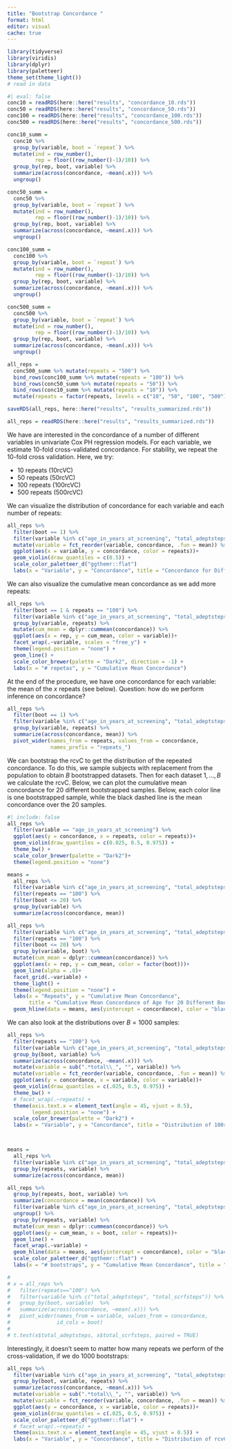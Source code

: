 ```yaml
---
title: "Bootstrap Concordance "
format: html
editor: visual
cache: true
---
```


```r
library(tidyverse)
library(viridis)
library(dplyr)
library(paletteer)
theme_set(theme_light()) 
# read in data
```


```r
#| eval: false 
conc10 = readRDS(here::here("results", "concordance_10.rds"))
conc50 = readRDS(here::here("results", "concordance_50.rds"))
conc100 = readRDS(here::here("results", "concordance_100.rds"))
conc500 = readRDS(here::here("results", "concordance_500.rds"))

conc10_summ = 
  conc10 %>% 
  group_by(variable, boot = `repeat`) %>%
  mutate(ind = row_number(),
         rep = floor((row_number()-1)/10)) %>% 
  group_by(rep, boot, variable) %>% 
  summarize(across(concordance, ~mean(.x))) %>% 
  ungroup()

conc50_summ = 
  conc50 %>% 
  group_by(variable, boot = `repeat`) %>%
  mutate(ind = row_number(),
         rep = floor((row_number()-1)/10)) %>% 
  group_by(rep, boot, variable) %>% 
  summarize(across(concordance, ~mean(.x))) %>% 
  ungroup()

conc100_summ =
  conc100 %>% 
  group_by(variable, boot = `repeat`) %>%
  mutate(ind = row_number(),
         rep = floor((row_number()-1)/10)) %>% 
  group_by(rep, boot, variable) %>% 
  summarize(across(concordance, ~mean(.x))) %>% 
  ungroup()

conc500_summ =
  conc500 %>% 
  group_by(variable, boot = `repeat`) %>%
  mutate(ind = row_number(),
         rep = floor((row_number()-1)/10)) %>% 
  group_by(rep, boot, variable) %>% 
  summarize(across(concordance, ~mean(.x))) %>% 
  ungroup()

all_reps = 
  conc500_summ %>% mutate(repeats = "500") %>% 
  bind_rows(conc100_summ %>% mutate(repeats = "100")) %>% 
  bind_rows(conc50_summ %>% mutate(repeats = "50")) %>%
  bind_rows(conc10_summ %>% mutate(repeats = "10")) %>% 
  mutate(repeats = factor(repeats, levels = c("10", "50", "100", "500")))

saveRDS(all_reps, here::here("results", "results_summarized.rds"))
```

```r
all_reps = readRDS(here::here("results", "results_summarized.rds"))
```

 
We have are interested in the concordance of a number of different variables in univariate Cox PH regression models. For each variable, we estimate 10-fold cross-validated concordance. For stability, we repeat the 10-fold cross validation. Here, we try: 

+ 10 repeats (10rcVC)
+ 50 repeats (50rcVC)
+ 100 repeats (100rcVC)
+ 500 repeats (500rcVC)

We can visualize the distribution of concordance for each variable and each number of repeats: 


```r
all_reps %>% 
  filter(boot == 1) %>% 
  filter(variable %in% c("age_in_years_at_screening", "total_adeptsteps", "total_scrfsteps", "bin_mobilityproblem")) %>% 
  mutate(variable = fct_reorder(variable, concordance, .fun = mean)) %>%
  ggplot(aes(x = variable, y = concordance, color = repeats))+
  geom_violin(draw_quantiles = c(0.5)) +
  scale_color_paletteer_d("ggthemr::flat")
  labs(x = "Variable", y = "Concordance", title = "Concordance for Different # of Repeats of 10-fold Cross Validation") 

```
We can also visualize the cumulative mean concordance as we add more repeats: 

```r
all_reps %>% 
  filter(boot == 1 & repeats == "100") %>% 
  filter(variable %in% c("age_in_years_at_screening", "total_adeptsteps", "total_scrfsteps", "bin_mobilityproblem")) %>% 
  group_by(variable, repeats) %>% 
  mutate(cum_mean = dplyr::cummean(concordance)) %>% 
  ggplot(aes(x = rep, y = cum_mean, color = variable))+
  facet_wrap(.~variable, scales = "free_y") +
  theme(legend.position = "none") +
  geom_line() + 
  scale_color_brewer(palette = "Dark2", direction = -1) +
  labs(x = "# repetas", y = "Cumulative Mean Concordance")

```
At the end of the procedure, we have one concordance for each variable: the mean of the $x$ repeats (see below). Question:  how do we perform inference on concordance? 

```r
all_reps %>% 
  filter(boot == 1) %>% 
  filter(variable %in% c("age_in_years_at_screening", "total_adeptsteps", "total_scrfsteps", "bin_mobilityproblem")) %>% 
  group_by(variable, repeats) %>% 
  summarize(across(concordance, mean)) %>% 
  pivot_wider(names_from = repeats, values_from = concordance,
              names_prefix = "repeats_") 

```

We can bootstrap the rcvC to get the distribution of the repeated concordance. To do this, we sample subjects with replacement from the population to obtain $B$ bootstrapped datasets. Then for each dataset $1, \dots, B$ we calculate the rcvC. Below, we can plot the cumulative mean concordance for 20 different bootstrapped samples. Below, each color line is one bootstrapped sample, while the black dashed line is the mean concordance over the 20 samples.

```r
#| include: false 
all_reps %>% 
  filter(variable == "age_in_years_at_screening") %>% 
  ggplot(aes(y = concordance, x = repeats, color = repeats))+
  geom_violin(draw_quantiles = c(0.025, 0.5, 0.975)) + 
  theme_bw() + 
  scale_color_brewer(palette = "Dark2")+
  theme(legend.position = "none")

```


```r
means = 
  all_reps %>% 
  filter(variable %in% c("age_in_years_at_screening", "total_adeptsteps", "total_scrfsteps", "bin_mobilityproblem")) %>% 
  filter(repeats == "100") %>% 
  filter(boot <= 20) %>% 
  group_by(variable) %>% 
  summarize(across(concordance, mean))

all_reps %>% 
  filter(variable %in% c("age_in_years_at_screening", "total_adeptsteps", "total_scrfsteps", "bin_mobilityproblem")) %>% 
  filter(repeats == "100") %>% 
  filter(boot <= 20) %>% 
  group_by(variable, boot) %>% 
  mutate(cum_mean = dplyr::cummean(concordance)) %>% 
  ggplot(aes(x = rep, y = cum_mean, color = factor(boot)))+
  geom_line(alpha = .8)+
  facet_grid(.~variable) + 
  theme_light() + 
  theme(legend.position = "none") + 
  labs(x = "Repeats", y = "Cumulative Mean Concordance",
       title = "Cumulative Mean Concordance of Age for 20 Different Bootstrap Resamples")+
  geom_hline(data = means, aes(yintercept = concordance), color = "black", linetype = "dashed")

```
We can also look at the distributions over $B=1000$ samples: 


```r

all_reps %>%
  filter(repeats == "100") %>% 
  filter(variable %in% c("age_in_years_at_screening", "total_adeptsteps", "total_scrfsteps", "bin_mobilityproblem")) %>% 
  group_by(boot, variable) %>% 
  summarize(across(concordance, ~mean(.x))) %>% 
  mutate(variable = sub(".*total\\_", "", variable)) %>%
  mutate(variable = fct_reorder(variable, concordance, .fun = mean)) %>%
  ggplot(aes(y = concordance, x = variable, color = variable))+
  geom_violin(draw_quantiles = c(.025, 0.5, 0.975)) +
  theme_bw() +
  # facet_wrap(.~repeats) + 
  theme(axis.text.x = element_text(angle = 45, vjust = 0.5),
        legend.position = "none") +
  scale_color_brewer(palette = "Dark2") + 
  labs(x = "Variable", y = "Concordance", title = "Distribution of 100rcvC for 1000 Bootstrapped Samples") 



means =
  all_reps %>%
  filter(variable %in% c("age_in_years_at_screening", "total_adeptsteps", "total_scrfsteps", "bin_mobilityproblem")) %>% 
  group_by(repeats, variable) %>%
  summarize(across(concordance, mean))

all_reps %>%
  group_by(repeats, boot, variable) %>%
  summarize(concordance = mean(concordance)) %>%
  filter(variable %in% c("age_in_years_at_screening", "total_adeptsteps", "total_scrfsteps", "bin_mobilityproblem")) %>% 
  ungroup() %>%
  group_by(repeats, variable) %>%
  mutate(cum_mean = dplyr::cummean(concordance)) %>%
  ggplot(aes(y = cum_mean, x = boot, color = repeats))+
  geom_line() +
  facet_wrap(.~variable) + 
  geom_hline(data = means, aes(yintercept = concordance), color = "black") +
  scale_color_paletteer_d("ggthemr::flat") + 
  labs(x = "# bootstraps", y = "Cumulative Mean Concordance", title = "Cumulative Mean Concordance for 1000 Bootstrapped Samples")

# 
# x = all_reps %>% 
#   filter(repeats=="100") %>% 
#   filter(variable %in% c("total_adeptsteps", "total_scrfsteps")) %>% 
#   group_by(boot, variable)  %>% 
#   summarize(across(concordance, ~mean(.x))) %>% 
#   pivot_wider(names_from = variable, values_from = concordance,
#               id_cols = boot)
# 
# t.test(x$total_adeptsteps, x$total_scrfsteps, paired = TRUE)
```
Interestingly, it doesn't seem to matter how many repeats we perform of the cross-validation, if we do 1000 bootstraps: 

```r
all_reps %>%
  filter(variable %in% c("age_in_years_at_screening", "total_adeptsteps", "total_scrfsteps", "bin_mobilityproblem")) %>% 
  group_by(boot, variable, repeats) %>% 
  summarize(across(concordance, ~mean(.x))) %>% 
  mutate(variable = sub(".*total\\_", "", variable)) %>%
  mutate(variable = fct_reorder(variable, concordance, .fun = mean)) %>%
  ggplot(aes(y = concordance, x = variable, color = repeats))+
  geom_violin(draw_quantiles = c(.025, 0.5, 0.975)) +
  scale_color_paletteer_d("ggthemr::flat") +
  # facet_wrap(.~repeats) + 
  theme(axis.text.x = element_text(angle = 45, vjust = 0.5)) +
  labs(x = "Variable", y = "Concordance", title = "Distribution of rcvC for 1000 Bootstrapped Samples") 

```
